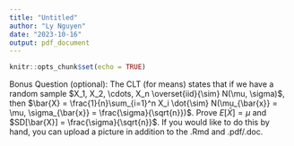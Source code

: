 ```yaml
---
title: "Untitled"
author: "Ly Nguyen"
date: "2023-10-16"
output: pdf_document
---
```


```r
knitr::opts_chunk$set(echo = TRUE)
```

Bonus Question (optional): The CLT (for means) states that if we have a random sample $X_1, X_2, \cdots, X_n \overset{iid}{\sim} N(\mu, \sigma)$, then $\bar{X} = \frac{1}{n}\sum_{i=1}^n X_i \dot{\sim} N(\mu_{\bar{x}} = \mu, \sigma_{\bar{x}} = \frac{\sigma}{\sqrt{n}})$. Prove $E[\bar{X}] = \mu$ and $SD[\bar{X}] = \frac{\sigma}{\sqrt{n}}$. If you would like to do this by hand, you can upload a picture in addition to the .Rmd and .pdf/.doc.
